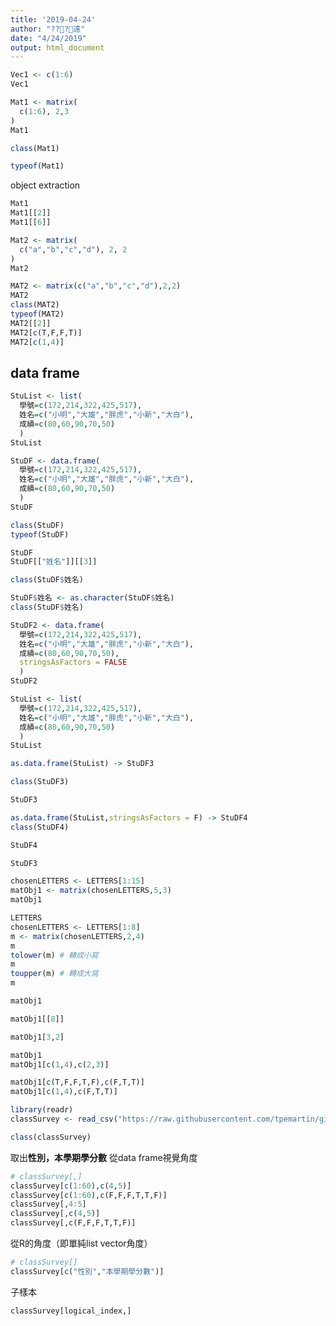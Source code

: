```yaml
---
title: '2019-04-24'
author: "???遠"
date: "4/24/2019"
output: html_document
---
```


```r
Vec1 <- c(1:6)
Vec1
```


```r
Mat1 <- matrix(
  c(1:6), 2,3
)
Mat1
```

```r
class(Mat1)
```

```r
typeof(Mat1)
```

object extraction
```r
Mat1
Mat1[[2]]
Mat1[[6]]
```

```r
Mat2 <- matrix(
  c("a","b","c","d"), 2, 2
)
Mat2
```

```r
MAT2 <- matrix(c("a","b","c","d"),2,2)
MAT2
class(MAT2)
typeof(MAT2)
MAT2[[2]]
MAT2[c(T,F,F,T)]
MAT2[c(1,4)]
```

## data frame

```r
StuList <- list(
  學號=c(172,214,322,425,517),
  姓名=c("小明","大雄","胖虎","小新","大白"),
  成績=c(80,60,90,70,50)
  )
StuList 
```

```r
StuDF <- data.frame(
  學號=c(172,214,322,425,517),
  姓名=c("小明","大雄","胖虎","小新","大白"),
  成績=c(80,60,90,70,50)
  )
StuDF 
```

```r
class(StuDF)
typeof(StuDF)
```

```r
StuDF
StuDF[["姓名"]][[3]]
```

```r
class(StuDF$姓名)
```


```r
StuDF$姓名 <- as.character(StuDF$姓名)
class(StuDF$姓名)
```


```r
StuDF2 <- data.frame(
  學號=c(172,214,322,425,517),
  姓名=c("小明","大雄","胖虎","小新","大白"),
  成績=c(80,60,90,70,50),
  stringsAsFactors = FALSE
  )
StuDF2 
```

```r
StuList <- list(
  學號=c(172,214,322,425,517),
  姓名=c("小明","大雄","胖虎","小新","大白"),
  成績=c(80,60,90,70,50)
  )
StuList 
```

```r
as.data.frame(StuList) -> StuDF3

class(StuDF3)
```

```r
StuDF3
```

```r
as.data.frame(StuList,stringsAsFactors = F) -> StuDF4
class(StuDF4)

```

```r
StuDF4
```


```r
StuDF3
```


```r
chosenLETTERS <- LETTERS[1:15]
matObj1 <- matrix(chosenLETTERS,5,3)
matObj1
```



```r
LETTERS
chosenLETTERS <- LETTERS[1:8]
m <- matrix(chosenLETTERS,2,4)
m
tolower(m) # 轉成小寫
m
toupper(m) # 轉成大寫
m
```

```r
matObj1

matObj1[[8]]
```

```r
matObj1[3,2]
```

```r
matObj1
matObj1[c(1,4),c(2,3)]
```

```r
matObj1[c(T,F,F,T,F),c(F,T,T)]
matObj1[c(1,4),c(F,T,T)]
```


```r
library(readr)
classSurvey <- read_csv("https://raw.githubusercontent.com/tpemartin/github-data/master/classSurvey.csv")
```

```r
class(classSurvey)
```
取出**性別，本學期學分數**
從data frame視覺角度
```r
# classSurvey[,]
classSurvey[c(1:60),c(4,5)]
classSurvey[c(1:60),c(F,F,F,T,T,F)]
classSurvey[,4:5]
classSurvey[,c(4,5)]
classSurvey[,c(F,F,F,T,T,F)]
```

從R的角度（即單純list vector角度）
```r
# classSurvey[]
classSurvey[c("性別","本學期學分數")]
```

子樣本
```r
classSurvey[logical_index,]
```


